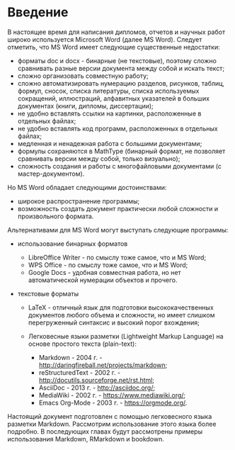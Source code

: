 # Введение {-#intro}

В настоящее время для написания дипломов, отчетов и научных работ широко используется Microsoft Word (далее MS Word). Следует отметить, что MS Word имеет следующие существенные недостатки:

* форматы doc и docx - бинарные (не текстовые), поэтому сложно сравнивать разные версии документа между собой и искать текст;
* сложно организовать совместную работу;
* сложно автоматизировать нумерацию разделов, рисунков, таблиц, формул, сносок, списка литературы, списка используемых сокращений, иллюстраций, алфавитных указателей в больших документах (книги, дипломы, диссертации);
* не удобно вставлять ссылки на картинки, расположенные в отдельных файлах;
* не удобно вставлять код программ, расположенных в отдельных файлах;
* медленная и ненадежная работа с большими документами;
* формулы сохраняются в MathType (бинарный формат, не позволяет сравнивать версии между собой, только визуально);
* сложность создания и работы с многофайловыми документами (с мастер-документом).

Но MS Word обладает следующими достоинствами:

* широкое распространение программы;
* возможность создать документ практически любой сложности и произвольного формата.

Альтернативами для MS Word могут выступать следующие программы:

* использование бинарных форматов

  - LibreOffice Writer - по смыслу тоже самое, что и MS Word;
  - WPS Office - по смыслу тоже самое, что и MS Word;
  - Google Docs - удобная совместная работа, но нет автоматической нумерации объектов и прочего.

* текстовые форматы

  - LaTeX - отличный язык для подготовки высококачественных документов любого объема и сложности, но имеет слишком перегруженный синтаксис и высокий порог вхождения;
  - Легковесные языки разметки (Lightweight Markup Language) на основе простого текста (plain-text):

    + Markdown - 2004 г. - [http://daringfireball.net/projects/markdown](http://daringfireball.net/projects/markdown);
    + reStructuredText - 2002 г. - [http://docutils.sourceforge.net/rst.html](http://docutils.sourceforge.net/rst.html);
    + AsciiDoc - 2013 г. - [http://asciidoc.org/](http://asciidoc.org/);
    + MediaWiki - 2002 г. - [https://www.mediawiki.org/](https://www.mediawiki.org/);
    + Emacs Org-Mode - 2003 г. - [https://orgmode.org/](https://orgmode.org/).

Настоящий документ подготовлен с помощью легковесного языка разметки Markdown. Рассмотрим использование этого языка более подробно. В последующих главах будут рассмотрены примеры использования Markdown, RMarkdown и bookdown.

